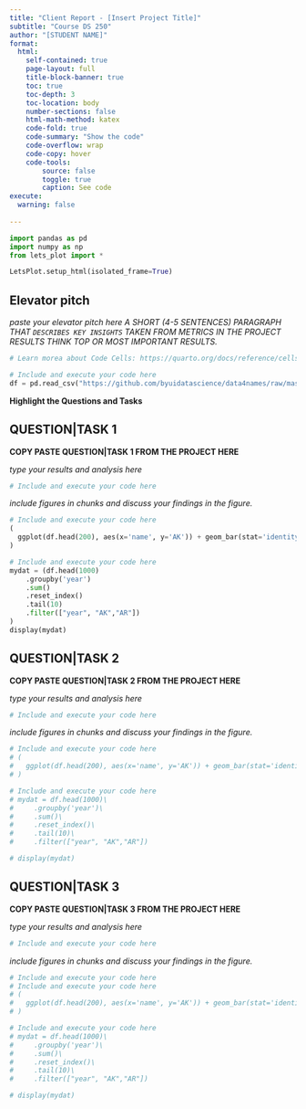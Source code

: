 ---
title: "Client Report - [Insert Project Title]"
subtitle: "Course DS 250"
author: "[STUDENT NAME]"
format:
  html:
    self-contained: true
    page-layout: full
    title-block-banner: true
    toc: true
    toc-depth: 3
    toc-location: body
    number-sections: false
    html-math-method: katex
    code-fold: true
    code-summary: "Show the code"
    code-overflow: wrap
    code-copy: hover
    code-tools:
        source: false
        toggle: true
        caption: See code
execute: 
  warning: false
    
---

```{python}
import pandas as pd
import numpy as np
from lets_plot import *

LetsPlot.setup_html(isolated_frame=True)
```


## Elevator pitch

_paste your elevator pitch here_
_A SHORT (4-5 SENTENCES) PARAGRAPH THAT `DESCRIBES KEY INSIGHTS` TAKEN FROM METRICS IN THE PROJECT RESULTS THINK TOP OR MOST IMPORTANT RESULTS._

```{python}
# Learn morea about Code Cells: https://quarto.org/docs/reference/cells/cells-jupyter.html

# Include and execute your code here
df = pd.read_csv("https://github.com/byuidatascience/data4names/raw/master/data-raw/names_year/names_year.csv")
```

__Highlight the Questions and Tasks__

## QUESTION|TASK 1

__COPY PASTE QUESTION|TASK 1 FROM THE PROJECT HERE__

_type your results and analysis here_

```{python}
# Include and execute your code here


```

_include figures in chunks and discuss your findings in the figure._

```{python}
# Include and execute your code here
(
  ggplot(df.head(200), aes(x='name', y='AK')) + geom_bar(stat='identity')
)
```


```{python}
# Include and execute your code here
mydat = (df.head(1000)
    .groupby('year')
    .sum()
    .reset_index()
    .tail(10)
    .filter(["year", "AK","AR"])
)
display(mydat)

```


## QUESTION|TASK 2

__COPY PASTE QUESTION|TASK 2 FROM THE PROJECT HERE__

_type your results and analysis here_

```{python}
# Include and execute your code here


```

_include figures in chunks and discuss your findings in the figure._

```{python}
# Include and execute your code here
# (
#   ggplot(df.head(200), aes(x='name', y='AK')) + geom_bar(stat='identity')
# )

```


```{python}
# Include and execute your code here
# mydat = df.head(1000)\
#     .groupby('year')\
#     .sum()\
#     .reset_index()\
#     .tail(10)\
#     .filter(["year", "AK","AR"])

# display(mydat)

```


## QUESTION|TASK 3

__COPY PASTE QUESTION|TASK 3 FROM THE PROJECT HERE__

_type your results and analysis here_

```{python}
# Include and execute your code here


```

_include figures in chunks and discuss your findings in the figure._

```{python}
# Include and execute your code here
# Include and execute your code here
# (
#   ggplot(df.head(200), aes(x='name', y='AK')) + geom_bar(stat='identity')
# )
```


```{python}
# Include and execute your code here
# mydat = df.head(1000)\
#     .groupby('year')\
#     .sum()\
#     .reset_index()\
#     .tail(10)\
#     .filter(["year", "AK","AR"])

# display(mydat)

```
